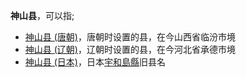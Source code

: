 '''神山县'''，可以指;
*[[神山县_(唐朝)|神山县 (唐朝)]]，唐朝时设置的县，在今山西省临汾市境
*[[神山县_(辽朝)|神山县 (辽朝)]]，辽朝时设置的县，在今河北省承德市境
*[[神山县_(日本)|神山县 (日本)]]，日本[[宇和島縣|宇和島縣]]旧县名

{{Disambig|S|Cat=三字亚洲县名消歧义}}